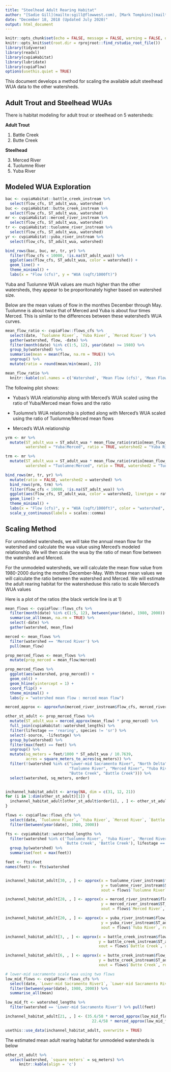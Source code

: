 ```yaml
---
title: "Steelhead Adult Rearing Habitat"
author: "[Sadie Gill](mailto:sgill@flowwest.com), [Mark Tompkins](mailto:mtompkins@flowwest.com)"
date: "December 18, 2018 (Updated July 2020)"
output: html_document
---
```


```r
knitr::opts_chunk$set(echo = FALSE, message = FALSE, warning = FALSE, out.width = '100%')
knitr::opts_knit$set(root.dir = rprojroot::find_rstudio_root_file())
library(tidyverse)
library(readxl)
library(cvpiaHabitat)
library(lubridate)
library(cvpiaFlow)
options(usethis.quiet = TRUE)
```


This document develops a method for scaling the available adult steelhead WUA data
to the other watersheds.

## Adult Trout and Steelhead WUAs

There is habitat modeling for adult trout or steelhead on 5 watersheds:    

**Adult Trout**

1. Battle Creek    
2. Butte Creek    

**Steelhead**

3. Merced River   
4. Tuolumne River   
5. Yuba River   


## Modeled WUA Exploration

```r
bac <- cvpiaHabitat::battle_creek_instream %>%
  select(flow_cfs, ST_adult_wua, watershed)
buc <- cvpiaHabitat::butte_creek_instream %>%
  select(flow_cfs, ST_adult_wua, watershed)
mr <- cvpiaHabitat::merced_river_instream %>%
  select(flow_cfs, ST_adult_wua, watershed)
tr <- cvpiaHabitat::tuolumne_river_instream %>%
  select(flow_cfs, ST_adult_wua, watershed)
yr <- cvpiaHabitat::yuba_river_instream %>%
  select(flow_cfs, ST_adult_wua, watershed)

bind_rows(bac, buc, mr, tr, yr) %>% 
  filter(flow_cfs < 10000, !is.na(ST_adult_wua)) %>%
  ggplot(aes(flow_cfs, ST_adult_wua, color = watershed)) +
  geom_line() +
  theme_minimal() +
  labs(x = "Flow (cfs)", y = "WUA (sqft/1000ft)")

```


Yuba and Tuolumne WUA values are much higher than the other watersheds, they
appear to be proporitonately higher based on watershed size. 

Below are the mean values of flow in the monthes December through May. Tuolumne 
is about twice that of Merced and Yuba is about four times Merced. This is 
similar to the differences between these watershed's WUA curves.

```r
mean_flow_ratio <- cvpiaFlow::flows_cfs %>%
  select(date, `Tuolumne River`, `Yuba River`, `Merced River`) %>%
  gather(watershed, flow, -date) %>%
  filter(month(date) %in% c(1:5, 12), year(date) >= 1980) %>%
  group_by(watershed) %>%
  summarise(mean = mean(flow, na.rm = TRUE)) %>%
  ungroup() %>% 
  mutate(ratio = round(mean/min(mean), 2))

mean_flow_ratio %>% 
  knitr::kable(col.names = c('Watershed', 'Mean Flow (cfs)', 'Mean Flow Ratio (watershed:Merced)'))
```

The following plot shows:

* Yubas's WUA relationship along with Merced's WUA scaled using the ratio of Yuba/Merced mean flows and the ratio 

* Tuolumne's WUA relationship is plotted along with Merced's WUA scaled using the ratio of Tuolumne/Merced mean flows 

* Merced's WUA relationship

```r
yrm <- mr %>% 
  mutate(ST_adult_wua = ST_adult_wua * mean_flow_ratio$ratio[mean_flow_ratio$watershed == "Yuba River"],
         watershed = "Yuba:Merced", ratio = TRUE, watershed2 = "Yuba River")

trm <- mr %>% 
  mutate(ST_adult_wua = ST_adult_wua * mean_flow_ratio$ratio[mean_flow_ratio$watershed == "Tuolumne River"],
         watershed = "Tuolumne:Merced", ratio = TRUE, watershed2 = "Tuolumne River")

bind_rows(mr, tr, yr) %>%
  mutate(ratio = FALSE, watershed2 = watershed) %>% 
  bind_rows(yrm, trm) %>%
  filter(flow_cfs < 10000, !is.na(ST_adult_wua)) %>% 
  ggplot(aes(flow_cfs, ST_adult_wua, color = watershed2, linetype = ratio, group = watershed)) +
  geom_line() +
  theme_minimal() +
  labs(x = "Flow (cfs)", y = "WUA (sqft/1000ft)", color = "watershed", linetype = "scaled by merced flow ratio") +
  scale_y_continuous(labels = scales::comma)

```

## Scaling Method

For unmodeled watersheds, we will take the annual mean flow for the watershed
and calculate the wua value using Merced's modeled relationship. We will then
scale the wua by the ratio of mean flow between the watershed and Merced.

For the unmodeled watersheds, we will calculate the mean flow value from 1980-2000
during the months December-May. With these mean values we will calculate the 
ratio between the watershed and Merced. We will estimate the adult rearing habitat 
for the watersheduse this ratio to scale Merced's WUA values


Here is a plot of the ratios (the black verticle line is at 1)

```r
mean_flows <- cvpiaFlow::flows_cfs %>%
  filter(month(date) %in% c(1:5, 12), between(year(date), 1980, 2000)) %>%
  summarise_all(mean, na.rm = TRUE) %>%
  select(-date) %>%
  gather(watershed, mean_flow)

merced <- mean_flows %>%
  filter(watershed == 'Merced River') %>%
  pull(mean_flow)

prop_merced_flows <- mean_flows %>%
  mutate(prop_merced = mean_flow/merced)

prop_merced_flows %>%
  ggplot(aes(watershed, prop_merced)) +
  geom_col() +
  geom_hline(yintercept = 1) +
  coord_flip() +
  theme_minimal() +
  labs(y = "watershed mean flow : merced mean flow")
```


```r
merced_approx <- approxfun(merced_river_instream$flow_cfs, merced_river_instream$ST_adult_wua, rule = 2)

other_st_adult <- prop_merced_flows %>% 
  mutate(ST_adult_wua = merced_approx(mean_flow) * prop_merced) %>% 
  full_join(cvpiaHabitat::watershed_lengths) %>% 
  filter(lifestage == 'rearing', species != 'sr') %>% 
  select(-source, -lifestage) %>% 
  group_by(watershed) %>% 
  filter(max(feet) == feet) %>% 
  ungroup() %>% 
  mutate(sq_meters = feet/1000 * ST_adult_wua / 10.7639,
         acres = square_meters_to_acres(sq_meters)) %>% 
  filter(!(watershed %in% c("Lower-mid Sacramento River", "North Delta", "South Delta",
                            "Tuolumne River", "Merced River", "Yuba River",
                            "Butte Creek", "Battle Creek"))) %>%
  select(watershed, sq_meters, order)


inchannel_habitat_adult <- array(NA, dim = c(31, 12, 21))
for (i in 1:dim(other_st_adult)[1]) {
  inchannel_habitat_adult[other_st_adult$order[i], , ] <- other_st_adult$sq_meters[i]
}

flows <- cvpiaFlow::flows_cfs %>%
  select(date, `Tuolumne River`, `Yuba River`, `Merced River`, `Battle Creek`, `Butte Creek`) %>% 
  filter(between(year(date), 1980, 2000))

fts <- cvpiaHabitat::watershed_lengths %>% 
  filter(watershed %in% c('Tuolumne River', 'Yuba River', 'Merced River', 
                          'Butte Creek', 'Battle Creek'), lifestage == 'rearing') %>% 
  group_by(watershed) %>% 
  summarise(feet = max(feet))

feet <- fts$feet
names(feet) <- fts$watershed


inchannel_habitat_adult[30, , ] <- approx(x = tuolumne_river_instream$flow_cfs, 
                                          y = tuolumne_river_instream$ST_adult_wua,
                                          xout = flows$`Tuolumne River`, rule = 2)$y * feet[['Tuolumne River']] / 1000 / 10.7639

inchannel_habitat_adult[28, , ] <- approx(x = merced_river_instream$flow_cfs, 
                                          y = merced_river_instream$ST_adult_wua,
                                          xout = flows$`Merced River`, rule = 2)$y * feet[['Merced River']] / 1000 / 10.7639

inchannel_habitat_adult[20, , ] <- approx(x = yuba_river_instream$flow_cfs, 
                                          y = yuba_river_instream$ST_adult_wua,
                                          xout = flows$`Yuba River`, rule = 2)$y * feet[['Yuba River']] / 1000 / 10.7639

inchannel_habitat_adult[3, , ] <- approx(x = battle_creek_instream$flow_cfs, 
                                         y = battle_creek_instream$ST_adult_wua,
                                         xout = flows$`Battle Creek`, rule = 2)$y * feet[['Battle Creek']] / 1000 / 10.7639

inchannel_habitat_adult[6, , ] <- approx(x = butte_creek_instream$flow_cfs, 
                                         y = butte_creek_instream$ST_adult_wua,
                                         xout = flows$`Butte Creek`, rule = 2)$y * feet[['Butte Creek']] / 1000 / 10.7639

# lower-mid sacramento scale wua using two flows
low_mid_flows <- cvpiaFlow::flows_cfs %>% 
  select(date, `Lower-mid Sacramento River1`, `Lower-mid Sacramento River2`) %>% 
  filter(between(year(date), 1980, 2000)) %>% 
  summarise_all(mean)

low_mid_ft <- watershed_lengths %>% 
  filter(watershed == 'Lower-mid Sacramento River') %>% pull(feet)

inchannel_habitat_adult[21, , ] <- (35.6/58 * merced_approx(low_mid_flows$`Lower-mid Sacramento River1`) + 
                                      22.4/58 * merced_approx(low_mid_flows$`Lower-mid Sacramento River2`)) * low_mid_ft / 1000 / 10.7639 

usethis::use_data(inchannel_habitat_adult, overwrite = TRUE)
```
The estimated mean adult rearing habitat for unmodeled watersheds is below 
```r
other_st_adult %>% 
  select(watershed, `square meters` = sq_meters) %>% 
      knitr::kable(align = 'c')
```

